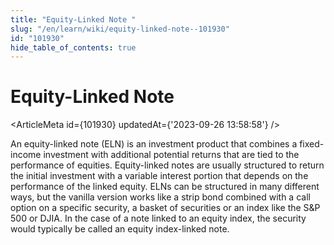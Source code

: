 ```yaml
---
title: "Equity-Linked Note "
slug: "/en/learn/wiki/equity-linked-note--101930"
id: "101930"
hide_table_of_contents: true
---
```



# Equity-Linked Note 

<ArticleMeta id={101930} updatedAt={'2023-09-26 13:58:58'} />
<div className='border-solid border-b border-t-0 my-4 border-[var(--ifm-color-gray-300)]' />

An equity-linked note (ELN) is an investment product that combines a fixed-income investment with additional potential returns that are tied to the performance of equities. Equity-linked notes are usually structured to return the initial investment with a variable interest portion that depends on the performance of the linked equity. ELNs can be structured in many different ways, but the vanilla version works like a strip bond combined with a call option on a specific security, a basket of securities or an index like the S&P 500 or DJIA. In the case of a note linked to an equity index, the security would typically be called an equity index-linked note.
